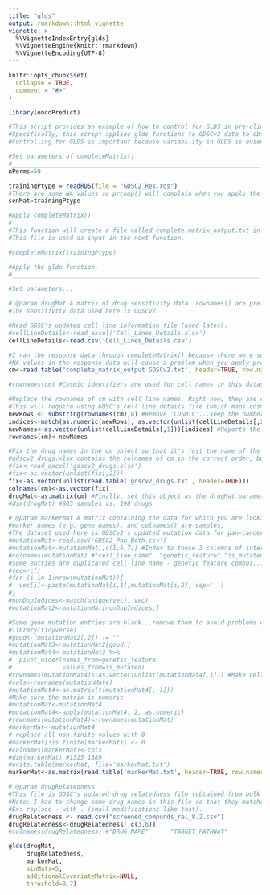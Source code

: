 ```yaml
---
title: "glds"
output: rmarkdown::html_vignette
vignette: >
  %\VignetteIndexEntry{glds}
  %\VignetteEngine{knitr::rmarkdown}
  %\VignetteEncoding{UTF-8}
---
```


```r
knitr::opts_chunk$set(
  collapse = TRUE,
  comment = "#>"
)
```

```r
library(oncoPredict)

#This script provides an example of how to control for GLDS in pre-clinical biomarker discovery. 
#Specifically, this script applies glds functions to GDSCv2 data to obtain p-values and beta values for each #drug-gene association. 
#Controlling for GLDS is important because variability in GLDS is evient in cancer cell lines, and controlling for #this variability improves cancer biomarker discovery.

#Set parameters of completeMatrix()
#_____________________________________________________________________
nPerms=50

trainingPtype = readRDS(file = "GDSC2_Res.rds")
#There are some NA values so prcomp() will complain when you apply the GLDS function.
senMat=trainingPtype

#Apply completeMatrix()
#_____________________________________________________________________
#This function will create a file called complete_matrix_output.txt in your working directory.
#This file is used as input in the next function.

#completeMatrix(trainingPtype)

#Apply the glds function.
#_____________________________________________________________________

#Set parameters...

#'@param drugMat A matrix of drug sensitivity data. rownames() are pre-clinical samples, and colnames() are drug names.
#The sensitivity data used here is GDSCv2.

#Read GDSC's updated cell line information file (used later).
#cellLineDetails<-read_excel('Cell_Lines_Details.xlsx')
cellLineDetails<-read.csv('Cell_Lines_Details.csv')

#I ran the response data through completeMatrix() because there were some NA values.
#NA values in the response data will cause a problem when you apply prcomp().
cm<-read.table('complete_matrix_output GDSCv2.txt', header=TRUE, row.names=1) #Now, there are no NA values.

#rownames(cm) #Cosmic identifiers are used for cell names in this dataset...this will cause a problem later when matching cell lines between sensitivity and mutation data.

#Replace the rownames of cm with cell line names. Right now, they are cosmic ids.
#This will require using GDSC's cell line details file (which maps cosmic ids to cell line names).
newRows <- substring(rownames(cm),8) #Remove 'COSMIC'...keep the numbers after COSMIC.
indices<-match(as.numeric(newRows), as.vector(unlist(cellLineDetails[,2]))) #Refer to the cell line details file to make this replacement.
newNames<-as.vector(unlist(cellLineDetails[,1]))[indices] #Reports the corresponding cell line names
rownames(cm)<-newNames

#Fix the drug names in the cm object so that it's just the name of the drug (remove those extra numbers/identifiers at the end).
#gdscv2_drugs.xlsx contains the colnames of cm in the correct order, but with the extra identifiers removed.
#fix<-read_excel('gdscv2_drugs.xlsx')
#fix<-as.vector(unlist(fix[,2]))
fix<-as.vector(unlist(read.table('gdscv2_drugs.txt', header=TRUE)))
colnames(cm)<-as.vector(fix)
drugMat<-as.matrix(cm) #Finally, set this object as the drugMat parameter. 
#dim(drugMat) #805 samples vs. 198 drugs

#'@param markerMat A matrix containing the data for which you are looking for an association with drug sensitivity (e.g. a matrix of somatic mutation data). rownames() are 
#marker names (e.g. gene names), and colnames() are samples.
#The dataset used here is GDSCv2's updated mutation data for pan-cancer. It includes both CNV and coding variant.
#mutationMat<-read.csv('GDSC2_Pan_Both.csv')
#mutationMat<-mutationMat[,c(1,6,7)] #Index to these 3 columns of interest.
#colnames(mutationMat) #"cell_line_name"  "genetic_feature" "is_mutated" 
#Some entries are duplicated cell line name - genetic feature combos...remove them to avoid problems with pivot_wider().
#vec<-c()
#for (i in 1:nrow(mutationMat)){
#  vec[i]<-paste(mutationMat[i,1],mutationMat[i,2], sep=' ')
#}
#nonDupIndices<-match(unique(vec), vec)
#mutationMat2<-mutationMat[nonDupIndices,]

#Some gene mutation entries are blank...remove them to avoid problems with pivot_wider().
#library(tidyverse)
#good<-(mutationMat2[,2]) != ""
#mutationMat3<-mutationMat2[good,]
#mutationMat4<-mutationMat3 %>%
#  pivot_wider(names_from=genetic_feature,
#              values_from=is_mutated)
#rownames(mutationMat4)<-as.vector(unlist(mutationMat4[,1])) #Make cell lines the #rownames...right now they are column 1.
#cols<-rownames(mutationMat4)
#mutationMat4<-as.matrix(t(mutationMat4[,-1]))
#Make sure the matrix is numeric.
#mutationMat<-mutationMat4
#mutationMat4<-apply(mutationMat4, 2, as.numeric)
#rownames(mutationMat4)<-rownames(mutationMat)
#markerMat<-mutationMat4
# replace all non-finite values with 0
#markerMat[!is.finite(markerMat)] <- 0
#colnames(markerMat)<-cols
#dim(markerMat) #1315 1389
#write.table(markerMat, file='markerMat.txt')
markerMat<-as.matrix(read.table('markerMat.txt', header=TRUE, row.names=1))

#'@param drugRelatedness 
#This file is GDSC's updated drug relatedness file (obtained from bulk data download/all compounds screened/compounds-annotation).
#Note: I had to change some drug names in this file so that they matched colnames of cm.
#Ex: replace - with . (small modifications like that).
drugRelatedness <- read.csv("screened_compunds_rel_8.2.csv")
drugRelatedness<-drugRelatedness[,c(3,6)]
#colnames(drugRelatedness) #"DRUG_NAME"      "TARGET_PATHWAY"

glds(drugMat,
     drugRelatedness,
     markerMat,
     minMuts=5,
     additionalCovariateMatrix=NULL,
     threshold=0.7)
```
